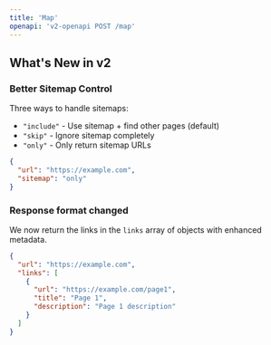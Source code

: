 ```yaml
---
title: 'Map'
openapi: 'v2-openapi POST /map'
---
```


## What's New in v2

### Better Sitemap Control
Three ways to handle sitemaps:

- `"include"` - Use sitemap + find other pages (default)
- `"skip"` - Ignore sitemap completely  
- `"only"` - Only return sitemap URLs

```json
{
  "url": "https://example.com",
  "sitemap": "only"
}
```

### Response format changed

We now return the links in the `links` array of objects with enhanced metadata.

```json
{
  "url": "https://example.com",
  "links": [
    {
      "url": "https://example.com/page1",
      "title": "Page 1",
      "description": "Page 1 description"
    }
  ]
}
```